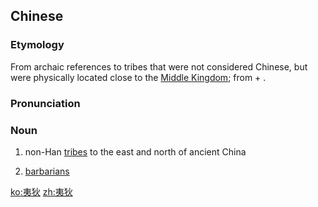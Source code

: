 ==Chinese==
{{zh-forms}}

===Etymology===
From archaic references to tribes that were not considered Chinese, but were physically located close to the [[Middle Kingdom]]; from {{m|cmn|夷||eastern tribes}} + {{m|cmn|狄||northern tribes}}.

===Pronunciation===
{{zh-pron
|m=yídí
|c=ji4 dik6
|cat=n
}}

===Noun===
{{zh-noun}}

# {{lb|zh|historic|archaic}} non-Han [[tribe]]s to the east and north of ancient China
# {{lb|zh|literary}} [[barbarian]]s

[[ko:夷狄]]
[[zh:夷狄]]